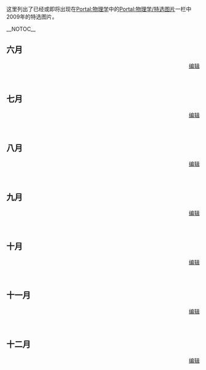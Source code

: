 这里列出了已经或即将出现在[[Portal:物理学|Portal:物理学]]中的[[Portal:物理学/特选图片|Portal:物理学/特选图片]]一栏中2009年的特选图片。

__NOTOC__

==六月==
{{Portal:物理学/特选图片/2009年6月}}
<div align="right">[http://zh.wikipedia.org/w/index.php?title=Portal:物理学/特选图片/2009年6月&action=edit 编辑]</div>
<br clear="all" />

==七月==
{{Portal:物理学/特选图片/2009年7月}}
<div align="right">[http://zh.wikipedia.org/w/index.php?title=Portal:物理学/特选图片/2009年7月&action=edit 编辑]</div>
<br clear="all" />

==八月==
{{Portal:物理学/特选图片/2009年8月}}
<div align="right">[http://zh.wikipedia.org/w/index.php?title=Portal:物理学/特选图片/2009年8月&action=edit 编辑]</div>
<br clear="all" />

==九月==
{{Portal:物理学/特选图片/2009年9月}}
<div align="right">[http://zh.wikipedia.org/w/index.php?title=Portal:物理学/特选图片/2009年9月&action=edit 编辑]</div>
<br clear="all" />

==十月==
{{Portal:物理学/特选图片/2009年10月}}
<div align="right">[http://zh.wikipedia.org/w/index.php?title=Portal:物理学/特选图片/2009年10月&action=edit 编辑]</div>
<br clear="all" />

==十一月==
{{Portal:物理学/特选图片/2009年11月}}
<div align="right">[http://zh.wikipedia.org/w/index.php?title=Portal:物理学/特选图片/2009年11月&action=edit 编辑]</div>
<br clear="all" />

==十二月==
{{Portal:物理学/特选图片/2009年12月}}
<div align="right">[http://zh.wikipedia.org/w/index.php?title=Portal:物理学/特选图片/2009年12月&action=edit 编辑]</div>
<br clear="all" />